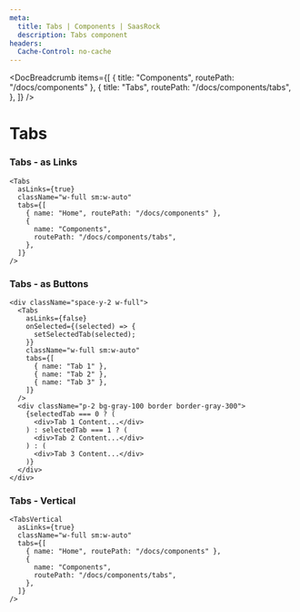 ```yaml
---
meta:
  title: Tabs | Components | SaasRock
  description: Tabs component
headers:
  Cache-Control: no-cache
---
```



<DocBreadcrumb
  items={[
    { title: "Components", routePath: "/docs/components" },
    {
      title: "Tabs",
      routePath: "/docs/components/tabs",
    },
  ]}
/>

# Tabs


### Tabs - as Links

<PreviewTabsAsLinks />

```tsx
<Tabs
  asLinks={true}
  className="w-full sm:w-auto"
  tabs={[
    { name: "Home", routePath: "/docs/components" },
    {
      name: "Components",
      routePath: "/docs/components/tabs",
    },
  ]}
/>
```


### Tabs - as Buttons

<PreviewTabsAsButtons />

```tsx
<div className="space-y-2 w-full">
  <Tabs
    asLinks={false}
    onSelected={(selected) => {
      setSelectedTab(selected);
    }}
    className="w-full sm:w-auto"
    tabs={[
      { name: "Tab 1" },
      { name: "Tab 2" },
      { name: "Tab 3" },
    ]}
  />
  <div className="p-2 bg-gray-100 border border-gray-300">
    {selectedTab === 0 ? (
      <div>Tab 1 Content...</div>
    ) : selectedTab === 1 ? (
      <div>Tab 2 Content...</div>
    ) : (
      <div>Tab 3 Content...</div>
    )}
  </div>
</div>
```


### Tabs - Vertical

<PreviewTabsVertical />

```tsx
<TabsVertical
  asLinks={true}
  className="w-full sm:w-auto"
  tabs={[
    { name: "Home", routePath: "/docs/components" },
    {
      name: "Components",
      routePath: "/docs/components/tabs",
    },
  ]}
/>
```
